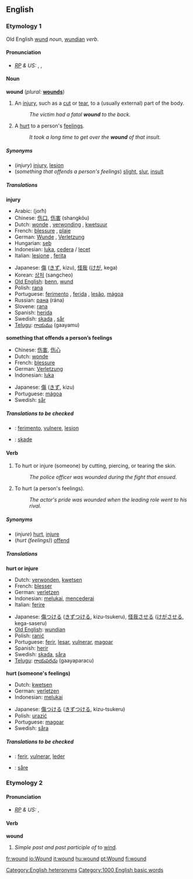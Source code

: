 ==English==

===Etymology 1===
Old English [[wund]] ''noun'', [[wundian]] ''verb''.

====Pronunciation====
* ''[[RP]] & US:'' {{AHD|wo͞ond}}, {{IPA|/wuːnd/}}, {{SAMPA|/wu:nd/}}

====Noun====
'''wound'''  (''plural:'' '''[[wounds]]''')

# An [[injury]], such as a [[cut]] or [[tear]], to a (usually external) part of the body.
#: ''The victim had a fatal '''wound''' to the back.'' 
# A [[hurt]] to a person's [[feeling]]s.
#: ''It took a long time to get over the '''wound''' of that insult.''

=====Synonyms=====
*(''injury'') [[injury]], [[lesion]]
*(''something that offends a person's feelings'') [[slight]], [[slur]], [[insult]]

=====Translations=====
'''injury'''
{{top}}
*Arabic: {{ARchar|[[جرح]]}} (jorħ)
*Chinese: [[伤口]], [[伤害]] (shangkǒu)
*Dutch: [[wonde]] {{f}}, [[verwonding]] {{f}}, [[kwetsuur]] {{f}}
*French: [[blessure]] {{f}}, [[plaie]] {{f}}
*German: [[Wunde]] {{f}}, [[Verletzung]] {{f}}
*Hungarian: [[seb]]
*Indonesian: [[luka]], [[cedera]] / [[lecet]]
*Italian: [[lesione]] {{f}}, [[ferita]] {{f}}
{{mid}}
*Japanese: [[傷]] ([[きず]], kizu), [[怪我]] ([[けが]], kega)
*Korean: [[상처]] (sangcheo)
*[[Old English]]: [[benn]], [[wund]]
*Polish: [[rana#Polish|rana]] {{f}}
*Portuguese: [[ferimento]] {{m}}, [[ferida]] {{f}}, [[lesão]], [[mágoa]] {{f}}
*Russian: [[рана]] (rána) {{f}}
*Slovene: [[rana]] {{f}}
*Spanish: [[herida]] {{f}}
*Swedish: [[skada]] {{c}}, [[sår]]
*[[Telugu]]: [[గాయము]] (gaayamu)
{{bottom}}

'''something that offends a person’s feelings'''
{{top}}
*Chinese: [[伤害]], [[伤心]]
*Dutch: [[wonde]] {{f}}
*French: [[blessure]] {{f}}
*German: [[Verletzung]] {{f}}
*Indonesian: [[luka]]
{{mid}}
*Japanese: [[傷]] ([[きず]], kizu)
*Portuguese: [[mágoa]] {{f}}
*Swedish: [[sår]] {{n}}
{{bottom}}

=====Translations to be checked=====
<!--Remove this section once all of the translations below have been moved into the tables above.-->
{{checktrans}}

*{{ttbc|Interlingua}}: [[ferimento]], [[vulnere]], [[lesion#Interlingua|lesion]]
*{{ttbc|Norwegian}}: [[skade]]

====Verb====
{{en-infl-reg-consonant|wound||}}

# {{transitive}} To hurt or injure (someone) by cutting, piercing, or tearing the skin.
#:''The police officer was wounded during the fight that ensued.'' 
# {{transitive}} To hurt (a person's feelings).
#:''The actor's pride was wounded when the leading role went to his rival.'' 

=====Synonyms=====
*(''injure'') [[hurt]], [[injure]]
*(''hurt (feelings)'') [[offend]]

=====Translations=====
'''hurt or injure'''
{{top}}
*Dutch: [[verwonden]], [[kwetsen]]
*French: [[blesser]]
*German: [[verletzen]]
*Indonesian: [[luka|melukai]], [[cedera|mencederai]]
*Italian: [[ferire]]
{{mid}}
*Japanese: [[傷]]つける ([[きず]]つける, kizu-tsukeru), [[怪我]]させる ([[けが]]させる, kega-saseru)
*[[Old English]]: [[wundian]]
*Polish: [[ranić]]
*Portuguese: [[ferir]], [[lesar]], [[vulnerar]], [[magoar]]
*Spanish: [[herir]]
*Swedish: [[skada]], [[såra]]
*[[Telugu]]: [[గాయపరచు]] (gaayaparacu)
{{bottom}}

'''hurt (someone's feelings)'''
{{top}}
*Dutch: [[kwetsen]]
*German: [[verletzen]]
*Indonesian: [[luka|melukai]]
{{mid}}
*Japanese: [[傷]]つける ([[きず]]つける, kizu-tsukeru)
*Polish: [[urazić]]
*Portuguese: [[magoar]]
*Swedish: [[såra]]
{{bottom}}

=====Translations to be checked=====
<!--Remove this section once all of the translations below have been moved into the tables above.-->
{{checktrans}}

*{{ttbc|Interlingua}}: [[ferir]], [[vulnerar]], [[leder]]
*{{ttbc|Norwegian}}: [[såre]]

===Etymology 2===

====Pronunciation====
* ''[[RP]] & US:'' {{IPA|/waʊnd/}}, {{SAMPA|/waUnd/}}

====Verb====
'''wound'''
# ''Simple past and past participle of'' to [[wind]].

<!--do not add translations here-->

[[Category:English heteronyms]]
[[Category:1000 English basic words]]

[[fr:wound]]
[[io:Wound]]
[[it:wound]]
[[hu:wound]]
[[pt:Wound]]
[[fi:wound]]